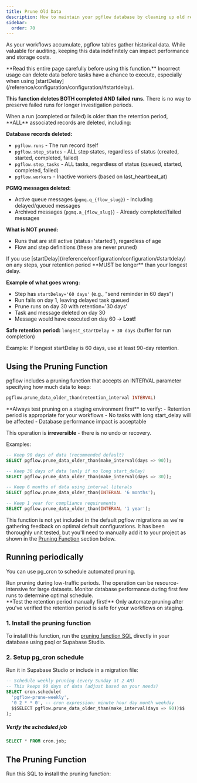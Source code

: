 ```yaml
---
title: Prune Old Data
description: How to maintain your pgflow database by cleaning up old records
sidebar:
  order: 70
---
```



As your workflows accumulate, pgflow tables gather historical data. While valuable for auditing, keeping this data indefinitely can impact performance and storage costs.

<Aside type="danger" title="DANGER: This function is destructive and irreversible">
**Read this entire page carefully before using this function.** Incorrect usage can delete data before tasks have a chance to execute, especially when using [startDelay](/reference/configuration/configuration/#startdelay).

**This function deletes BOTH completed AND failed runs.** There is no way to preserve failed runs for longer investigation periods.
</Aside>

<Aside type="note" title="What gets pruned">
When a run (completed or failed) is older than the retention period, **ALL** associated records are deleted, including:

**Database records deleted:**
- `pgflow.runs` - The run record itself
- `pgflow.step_states` - ALL step states, regardless of status (created, started, completed, failed)
- `pgflow.step_tasks` - ALL tasks, regardless of status (queued, started, completed, failed)
- `pgflow.workers` - Inactive workers (based on last_heartbeat_at)

**PGMQ messages deleted:**
- Active queue messages (`pgmq.q_{flow_slug}`) - Including delayed/queued messages
- Archived messages (`pgmq.a_{flow_slug}`) - Already completed/failed messages

**What is NOT pruned:**
- Runs that are still active (status='started'), regardless of age
- Flow and step definitions (these are never pruned)
</Aside>

<Aside type="danger" title="CRITICAL: Retention period vs startDelay">
If you use [startDelay](/reference/configuration/configuration/#startdelay) on any steps, your retention period **MUST be longer** than your longest delay.

**Example of what goes wrong:**
- Step has `startDelay='60 days'` (e.g., "send reminder in 60 days")
- Run fails on day 1, leaving delayed task queued
- Prune runs on day 30 with retention='30 days'
- Task and message deleted on day 30
- Message would have executed on day 60 → **Lost!**

**Safe retention period:** `longest_startDelay + 30 days` (buffer for run completion)

Example: If longest startDelay is 60 days, use at least 90-day retention.
</Aside>

## Using the Pruning Function

pgflow includes a pruning function that accepts an INTERVAL parameter specifying how much data to keep:

```sql
pgflow.prune_data_older_than(retention_interval INTERVAL)
```

<Aside type="caution" title="Test on staging first">
**Always test pruning on a staging environment first** to verify:
- Retention period is appropriate for your workflows
- No tasks with long start_delay will be affected
- Database performance impact is acceptable

This operation is **irreversible** - there is no undo or recovery.
</Aside>

Examples:
```sql
-- Keep 90 days of data (recommended default)
SELECT pgflow.prune_data_older_than(make_interval(days => 90));

-- Keep 30 days of data (only if no long start_delay)
SELECT pgflow.prune_data_older_than(make_interval(days => 30));

-- Keep 6 months of data using interval literals
SELECT pgflow.prune_data_older_than(INTERVAL '6 months');

-- Keep 1 year for compliance requirements
SELECT pgflow.prune_data_older_than(INTERVAL '1 year');
```

<Aside type="caution">
This function is not yet included in the default pgflow migrations as we're gathering feedback on optimal default configurations. It has been thoroughly unit tested, but you'll need to manually add it to your project as shown in the <a href="#the-pruning-function">Pruning Function</a> section below.
</Aside>

## Running periodically

You can use pg_cron to schedule automated pruning.

<Aside type="tip" title="Performance Impact">
Run pruning during low-traffic periods. The operation can be resource-intensive for large datasets. Monitor database performance during first few runs to determine optimal schedule.
</Aside>

<Aside type="danger" title="Before automating">
**Test the retention period manually first!** Only automate pruning after you've verified the retention period is safe for your workflows on staging.
</Aside>

### 1. Install the pruning function

To install this function, run the [pruning function SQL](#the-pruning-function) directly in your database using psql or Supabase Studio.

### 2. Setup pg_cron schedule

Run it in Supabase Studio or include in a migration file:

```sql
-- Schedule weekly pruning (every Sunday at 2 AM)
-- This keeps 90 days of data (adjust based on your needs)
SELECT cron.schedule(
  'pgflow-prune-weekly',
  '0 2 * * 0', -- cron expression: minute hour day month weekday
  $$SELECT pgflow.prune_data_older_than(make_interval(days => 90))$$
);
```

##### Verify the scheduled job

```sql
SELECT * FROM cron.job;
```

## The Pruning Function

Run this SQL to install the pruning function:

<Code lang="sql" code={pruningFunctionCode} />
